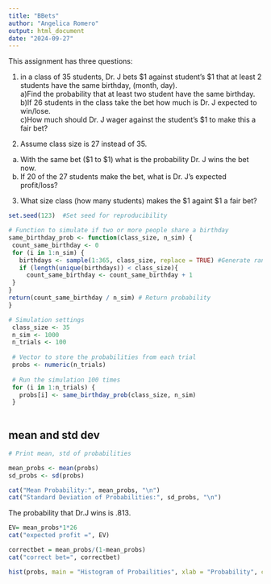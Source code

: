 ```yaml
---
title: "BBets"
author: "Angelica Romero"
output: html_document
date: "2024-09-27"
---
```



This assignment has three questions:  

1. in a class of 35 students, Dr. J bets $1 against student's $1  that at least 2 students have the same birthday, (month, day).        
a)Find the probability that at least two student have the same birthday.     
b)If 26 students in the class take the bet how much is Dr. J expected to win/lose.     
c)How much should Dr. J wager against the student's $1 to make this a fair bet?         

2. Assume class size is 27 instead of 35.  
a) With the same bet ($1 to $1) what is the probability Dr. J wins the bet now.  
b) If 20 of the 27 students make the bet, what is Dr. J's expected profit/loss?

3. What size class (how many students) makes the $1 againt $1 a fair bet?


```r
set.seed(123)  #Set seed for reproducibility
```

```r
# Function to simulate if two or more people share a birthday
same_birthday_prob <- function(class_size, n_sim) {
 count_same_birthday <- 0 
 for (i in 1:n_sim) { 
   birthdays <- sample(1:365, class_size, replace = TRUE) #Generate random birthdays
   if (length(unique(birthdays)) < class_size){ 
     count_same_birthday <- count_same_birthday + 1
 }
}
return(count_same_birthday / n_sim) # Return probability
} 

# Simulation settings
 class_size <- 35
 n_sim <- 1000
 n_trials <- 100
 
 # Vector to store the probabilities from each trial
 probs <- numeric(n_trials)
 
 # Run the simulation 100 times
 for (i in 1:n_trials) {
   probs[i] <- same_birthday_prob(class_size, n_sim)
 }
 
```


## mean and std dev

```r
# Print mean, std of probabilities

mean_probs <- mean(probs) 
sd_probs <- sd(probs)

cat("Mean Probability:", mean_probs, "\n")
cat("Standard Deviation of Probabilities:", sd_probs, "\n")

```

The probability that Dr.J wins is .813. 

```r
EV= mean_probs*1*26
cat("expected profit =", EV)

correctbet = mean_probs/(1-mean_probs)
cat("correct bet=", correctbet)

```

```r
hist(probs, main = "Histogram of Probailities", xlab = "Probability", col = "lightblue", border = "black")

```

